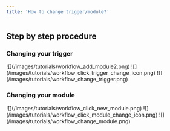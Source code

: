 ```yaml
---
title: 'How to change trigger/module?'
---
```


## Step by step procedure

### Changing your trigger

<Steps>
  <Step title="Click the trigger">
    ![](/images/tutorials/workflow_add_module2.png)
  </Step>

  <Step title="Click the change module icon on the upper right corner of the app.">
    ![](/images/tutorials/workflow_click_trigger_change_icon.png)
  </Step>

  <Step title="Then click your desired trigger.">
    ![](/images/tutorials/workflow_change_trigger.png)
  </Step>
</Steps>

###

### Changing your module

<Steps>
  <Step title="Click the module.">
    ![](/images/tutorials/workflow_click_new_module.png)
  </Step>

  <Step title="Click the change module icon on the upper right corner of the app.">
    ![](/images/tutorials/workflow_click_module_change_icon.png)
  </Step>

  <Step title="Then click your desired trigger.">
    ![](/images/tutorials/workflow_change_module.png)
  </Step>
</Steps>

###